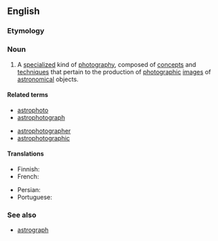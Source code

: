 ==English==
{{wikipedia}}

===Etymology===
{{prefix|astro|photography|lang=en}}

===Noun===
{{en-noun|-}}

# {{lb|en|astronomy|photography}} A [[specialize]]d kind of [[photography]], composed of [[concept]]s and [[technique]]s that pertain to the production of [[photographic]] [[images]] of [[astronomical]] objects.

====Related terms====
{{rel-top|Terms related to ''astrophotography''}}
* [[astrophoto]]
* [[astrophotograph]]
{{rel-mid}}
* [[astrophotographer]]
* [[astrophotographic]]
{{rel-bottom}}

====Translations====
{{trans-top|celestial objects photography}}
* Finnish: {{t|fi|tähtivalokuvaus}}
* French: {{t+|fr|astrophotographie}}
{{trans-mid}}
* Persian: {{t+|fa|عکاسی نجومی|tr=akkāsī-ye-noǰūmī}}
* Portuguese: {{t|pt|astrofotografia|f}}
{{trans-bottom}}

===See also===
* [[astrograph]]